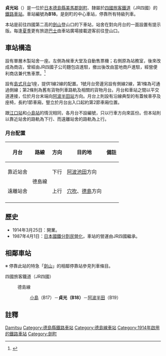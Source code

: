 {{NoteTA|1 = zh:貞光站; zh-cn:贞光站; zh-tw:貞光車站; zh-hk:貞光站; }}
{{日本車站資訊
|公司色     = #1cadca
|文字色     =
|站名       = 貞光站
|圖片       = 
|pxl        =
|圖片說明   = 
|日文原名   = 貞光
|平假名     = さだみつ 
|羅馬拼音   = Sadamitsu
|前一站 = B17 [[小島站|小島]]
|前一站距離 = 5.2
|後一站距離 = 2.2
|後一站 = [[阿波半田站|阿波半田]] B19
|電報略號   = サミ
|車站編號   = {{車站編號c|#2B4B65|B18}}
|所屬公司   = [[四國旅客鐵道|四國旅客鐵道]]（JR四國）
|所屬路線   = {{Color|#2b4b65|■}}[[德島線|德島線]]
|距離       = 19.4
|起站       = [[佃站|佃]]
|所在地     = [[德島縣|德島縣]][[美馬郡|美馬郡]][[劍町|劍町]]貞光字馬出56
|車站構造   = [[地面車站|地面車站]]
|月台配置   = 1面2線
|啟用年月日 = 1914年3月25日
|廢止年月日 =
|上下車人次 = 458
|統計年度   = 2010
|備註       = 業務委託站
}}

'''貞光站'''（{{jpn|j=貞光駅|hg=さだみつえき|rm=Sadamitsu eki|f=y}}）是一位於[[日本|日本]][[德島縣|德島縣]][[美馬郡|美馬郡]][[劍町|劍町]]、隸屬於[[四國旅客鐵道|四國旅客鐵道]]（JR四國）的[[鐵路車站|鐵路車站]]。車站編號為'''B18'''。是劍町的中心車站，停靠所有特級列車。

本站是前往四國第二高的[[劍山_(德島縣)|劍山]]登山口的下車站，站舍在對向月台的一面設置有提示版。每逢[[夏季|夏季]]更有旅遊[[巴士|巴士]]由車站廣場接載遊客前往登山口。

==車站構造==
設有單層木製站舍一座。左側為候車大堂及自動售票機；右側原為站務室，後來改成為商店，曾經由JR四國子公司麵包店{{link-ja|Willie Winkie|ウィリーウィンキー}}進駐，撤出後改由當地商戶進駐，經營便利商店兼代售車票。<ref>{{Cite web |url=http://hacchi-no-he.net/line/tokushima/station/0060_sadamitsu.htm |title=非官方車站介紹。 |access-date=2014-10-16 |archive-date=2016-11-06 |archive-url=https://web.archive.org/web/20161106084314/http://hacchi-no-he.net/line/tokushima/station/0060_sadamitsu.htm |dead-url=no }}</ref>

設有[[島式月台|島式月台]]1座，提供1線2線的配置。1號月台旁邊另設有側線2線，第1條為可通過側線；第2條則為舊有貨物列車路軌及相關的貨物月台。月台和車站之間以平交道連接，位於月台末端向[[阿波半田站|阿波半田站]]方向。月台上則設有沿線典型的有蓋候車亭及座椅，長約1節車廂，豎立於月台出入口起約第2節車廂位置。

跟[[江口站_(德島縣)|江口站]]和[[小島站|小島站]]的情況相同，各月台不設編號，只以行車方向來區份。但本站則以靠近站舍的路軌為下行、而遠離站舍的路軌為上行。
===月台配置===
{| class="wikitable"
!月台!!路線!!方向!!目的地!!備註
|-
!靠近站舍
|rowspan="2"|{{Color|#2b4b65|■}}德島線
|下行
|[[阿波池田站|阿波池田]]方向
|
|-
!遠離站舍
|上行
|[[穴吹站|穴吹]]、[[德島站|德島]]方向
|
|-
|}

==歷史==
* 1914年3月25日：開業。
* 1987年4月1日：[[日本國鐵分割民營化|日本國鐵分割民營化]]，車站的營運由JR四國繼承。

==相鄰車站==
※ 停靠此站的特急「[[劍山號列車|劍山]]」的相鄰停靠站參見列車條目。
; 四國旅客鐵道（JR四國）
: {{Color|#2b4b65|■}}德島線
:: [[小島站|小島]]（B17）－'''貞光（B18）'''－[[阿波半田站|阿波半田]]（B19）

== 註釋 ==
{{reflist}}

{{commonscat|Sadamitsu Station}}

{{德島線}}
{{DEFAULTSORT:Sadamitsu}}
[[Category:日本鐵路車站_Sa|Damitsu]]
[[Category:德島縣鐵路車站|Category:德島縣鐵路車站]]
[[Category:德島線車站|Category:德島線車站]]
[[Category:1914年啟用的鐵路車站|Category:1914年啟用的鐵路車站]]
[[Category:劍町|Category:劍町]]